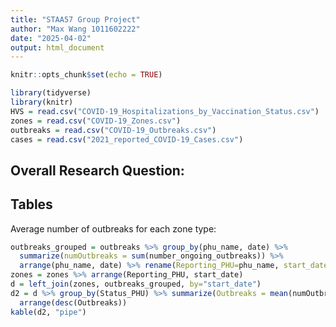 ```yaml
---
title: "STAA57 Group Project"
author: "Max Wang 1011602222"
date: "2025-04-02"
output: html_document
---
```


```r
knitr::opts_chunk$set(echo = TRUE)
```

```r
library(tidyverse)
library(knitr)
HVS = read.csv("COVID-19_Hospitalizations_by_Vaccination_Status.csv")
zones = read.csv("COVID-19_Zones.csv")
outbreaks = read.csv("COVID-19_Outbreaks.csv")
cases = read.csv("2021_reported_COVID-19_Cases.csv")
```

## Overall Research Question:

## Tables

Average number of outbreaks for each zone type:

```r
outbreaks_grouped = outbreaks %>% group_by(phu_name, date) %>% 
  summarize(numOutbreaks = sum(number_ongoing_outbreaks)) %>% 
  arrange(phu_name, date) %>% rename(Reporting_PHU=phu_name, start_date=date)
zones = zones %>% arrange(Reporting_PHU, start_date)
d = left_join(zones, outbreaks_grouped, by="start_date")
d2 = d %>% group_by(Status_PHU) %>% summarize(Outbreaks = mean(numOutbreaks)) %>%
  arrange(desc(Outbreaks))
kable(d2, "pipe")
```
